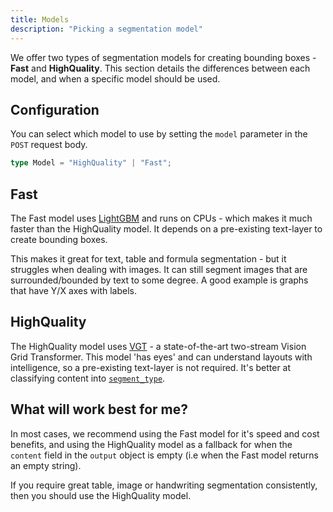 ```yaml
---
title: Models
description: "Picking a segmentation model"
---
```


We offer two types of segmentation models for creating bounding boxes - **Fast** and **HighQuality**. This section details the differences between each model, and when a specific model should be used.

## Configuration

You can select which model to use by setting the `model` parameter in the `POST` request body.

```typescript
type Model = "HighQuality" | "Fast";
```

## Fast

The Fast model uses [LightGBM](https://lightgbm.readthedocs.io/en/stable/) and runs on CPUs - which makes it much faster than the HighQuality model. It depends on a pre-existing text-layer to create bounding boxes.

This makes it great for text, table and formula segmentation - but it struggles when dealing with images.
It can still segment images that are surrounded/bounded by text to some degree. A good example is graphs that have Y/X axes with labels.

## HighQuality

The HighQuality model uses [VGT](https://arxiv.org/abs/2308.14978) - a state-of-the-art two-stream Vision Grid Transformer.
This model 'has eyes' and can understand layouts with intelligence, so a pre-existing text-layer is not required.
It's better at classifying content into [`segment_type`](/segment#segment-types).

## What will work best for me?

In most cases, we recommend using the Fast model for it's speed and cost benefits,
and using the HighQuality model as a fallback for when the `content` field in the `output` object is empty (i.e when the Fast model returns an empty string).

If you require great table, image or handwriting segmentation consistently, then you should use the HighQuality model.
